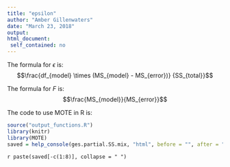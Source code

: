 ```yaml
---
title: "epsilon"
author: "Amber Gillenwaters"
date: "March 23, 2018"
output: 
html_document:
 self_contained: no
---
```


The formula for $\epsilon$ is: $$\frac{df_{model} \times (MS_{model} - MS_{error})} {SS_{total}}$$

The formula for *F* is: $$\frac{MS_{model}}{MS_{error}}$$

The code to use MOTE in R is: 
 
```r
source("output_functions.R")
library(knitr)
library(MOTE)
saved = help_console(ges.partial.SS.mix, "html", before = "", after = "")
```
 
`r paste(saved[-c(1:8)], collapse = " ")`